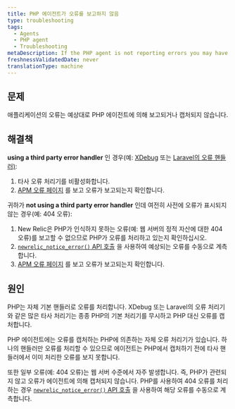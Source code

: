 ```yaml
---
title: PHP 에이전트가 오류를 보고하지 않음
type: troubleshooting
tags:
  - Agents
  - PHP agent
  - Troubleshooting
metaDescription: If the PHP agent is not reporting errors you may have to disable third party error handler or manually instrument the error using the agent API
freshnessValidatedDate: never
translationType: machine
---
```


## 문제

애플리케이션의 오류는 예상대로 PHP 에이전트에 의해 보고되거나 캡처되지 않습니다.

## 해결책

<DNT>**using a third party error handler**</DNT> 인 경우(예: [XDebug](https://xdebug.org/) 또는 [Laravel의 오류 핸들러)](https://laravel.com/docs/5.2/errors):

1. 타사 오류 처리기를 비활성화합니다.
2. [APM 오류 페이지](/docs/apm/applications-menu/events/view-apm-error-analytics) 를 보고 오류가 보고되는지 확인합니다.

귀하가 <DNT>**not using a third party error handler**</DNT> 인데 여전히 사전에 오류가 표시되지 않는 경우(예: 404 오류):

1. New Relic은 PHP가 인식하지 못하는 오류(예: 웹 서버의 정적 자산에 대한 404 오류)를 보고할 수 없으므로 PHP가 오류를 처리하고 있는지 확인하십시오.
2. [`newrelic_notice_error()` API 호출](/docs/agents/php-agent/php-agent-api/newrelic_notice_error) 을 사용하여 예상되는 오류를 수동으로 계측합니다.
3. [APM 오류 페이지](/docs/apm/applications-menu/events/view-apm-error-analytics) 를 보고 오류가 보고되는지 확인합니다.

## 원인

PHP는 자체 기본 핸들러로 오류를 처리합니다. XDebug 또는 Laravel의 오류 처리기와 같은 많은 타사 처리기는 종종 PHP의 기본 처리기를 무시하고 PHP 대신 오류를 캡처합니다.

PHP 에이전트에는 오류를 캡처하는 PHP에 의존하는 자체 오류 처리기가 있습니다. 하나의 핸들러만 오류를 처리할 수 있으므로 에이전트는 PHP에서 캡처하기 전에 타사 핸들러에서 이미 처리한 오류를 보지 못합니다.

또한 일부 오류(예: 404 오류)는 웹 서버 수준에서 자주 발생합니다. 즉, PHP가 관련되지 않고 오류가 에이전트에 의해 캡처되지 않습니다. PHP를 사용하여 404 오류를 처리하는 경우 [`newrelic_notice_error()` API 호출](/docs/agents/php-agent/php-agent-api/newrelic_notice_error) 을 사용하여 해당 오류를 수동으로 계측합니다.
